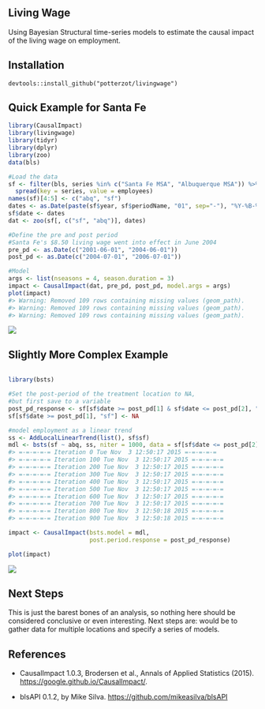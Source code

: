 ## Living Wage

Using Bayesian Structural time-series models to estimate the causal impact of the living wage on employment.

## Installation

```
devtools::install_github("potterzot/livingwage")
```

## Quick Example for Santa Fe

``` r
library(CausalImpact)
library(livingwage)
library(tidyr)
library(dplyr)
library(zoo)
data(bls)

#Load the data
sf <- filter(bls, series %in% c("Santa Fe MSA", "Albuquerque MSA")) %>%
  spread(key = series, value = employees)
names(sf)[4:5] <- c("abq", "sf")
dates <- as.Date(paste(sf$year, sf$periodName, "01", sep="-"), "%Y-%B-%d")
sf$date <- dates
dat <- zoo(sf[, c("sf", "abq")], dates)

#Define the pre and post period
#Santa Fe's $8.50 living wage went into effect in June 2004
pre_pd <- as.Date(c("2001-06-01", "2004-06-01"))
post_pd <- as.Date(c("2004-07-01", "2006-07-01"))

#Model
args <- list(nseasons = 4, season.duration = 3)
impact <- CausalImpact(dat, pre_pd, post_pd, model.args = args)
plot(impact)    
#> Warning: Removed 109 rows containing missing values (geom_path).
#> Warning: Removed 109 rows containing missing values (geom_path).
#> Warning: Removed 109 rows containing missing values (geom_path).
```

![](http://i.imgur.com/hmr0nCN.png)

## Slightly More Complex Example
``` r

library(bsts)

#Set the post-period of the treatment location to NA, 
#but first save to a variable
post_pd_response <- sf[sf$date >= post_pd[1] & sf$date <= post_pd[2], "sf"]
sf[sf$date >= post_pd[1], "sf"] <- NA

#model employment as a linear trend
ss <- AddLocalLinearTrend(list(), sf$sf)
mdl <- bsts(sf ~ abq, ss, niter = 1000, data = sf[sf$date <= post_pd[2],])
#> =-=-=-=-= Iteration 0 Tue Nov  3 12:50:17 2015 =-=-=-=-=
#> =-=-=-=-= Iteration 100 Tue Nov  3 12:50:17 2015 =-=-=-=-=
#> =-=-=-=-= Iteration 200 Tue Nov  3 12:50:17 2015 =-=-=-=-=
#> =-=-=-=-= Iteration 300 Tue Nov  3 12:50:17 2015 =-=-=-=-=
#> =-=-=-=-= Iteration 400 Tue Nov  3 12:50:17 2015 =-=-=-=-=
#> =-=-=-=-= Iteration 500 Tue Nov  3 12:50:17 2015 =-=-=-=-=
#> =-=-=-=-= Iteration 600 Tue Nov  3 12:50:17 2015 =-=-=-=-=
#> =-=-=-=-= Iteration 700 Tue Nov  3 12:50:17 2015 =-=-=-=-=
#> =-=-=-=-= Iteration 800 Tue Nov  3 12:50:18 2015 =-=-=-=-=
#> =-=-=-=-= Iteration 900 Tue Nov  3 12:50:18 2015 =-=-=-=-=

impact <- CausalImpact(bsts.model = mdl, 
                       post.period.response = post_pd_response)

plot(impact)
```

![](http://i.imgur.com/hU2GT4S.png)

## Next Steps
This is just the barest bones of an analysis, so nothing here should be considered conclusive or even interesting. Next steps are: 
would be to gather data for multiple locations and specify a series of models.

## References

* CausalImpact 1.0.3, Brodersen et al., Annals of Applied Statistics (2015). [https://google.github.io/CausalImpact/](http://google.github.io/CausalImpact/).

* blsAPI 0.1.2, by Mike Silva. [https://github.com/mikeasilva/blsAPI](https://github.com/mikeasilva/blsAPI)
